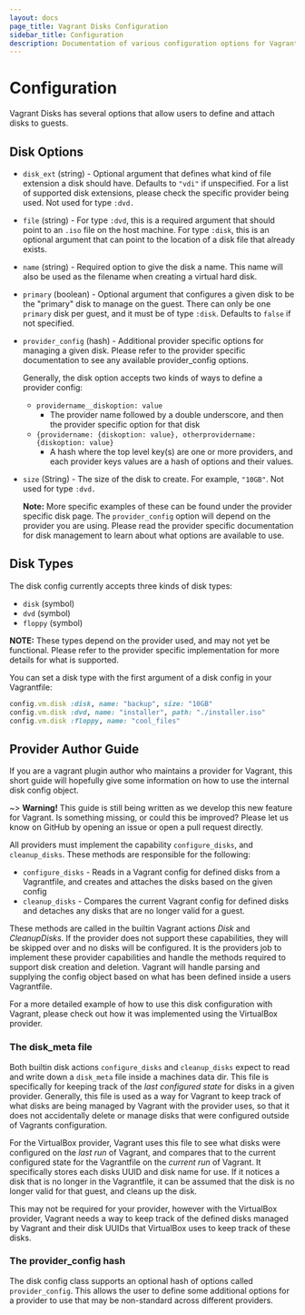 ```yaml
---
layout: docs
page_title: Vagrant Disks Configuration
sidebar_title: Configuration
description: Documentation of various configuration options for Vagrant Disks
---
```


# Configuration

Vagrant Disks has several options that allow users to define and attach disks to guests.

## Disk Options

- `disk_ext` (string) - Optional argument that defines what kind of file
  extension a disk should have. Defaults to `"vdi"` if unspecified. For a list of
  supported disk extensions, please check the specific provider being used.
  Not used for type `:dvd.`

- `file` (string) - For type `:dvd`, this is a required argument that should
  point to an `.iso` file on the host machine. For type `:disk`, this is an
  optional argument that can point to the location of a disk file that already
  exists.

- `name` (string) - Required option to give the disk a name. This name will
  also be used as the filename when creating a virtual hard disk.

- `primary` (boolean) - Optional argument that configures a given disk to be
  the "primary" disk to manage on the guest. There can only be one `primary`
  disk per guest, and it must be of type `:disk`.  Defaults to `false` if not
  specified.

- `provider_config` (hash) - Additional provider specific options for managing a given disk. Please refer to
  the provider specific documentation to see any available provider_config options.

  Generally, the disk option accepts two kinds of ways to define a provider config:

  - `providername__diskoption: value`
    - The provider name followed by a double underscore, and then the provider specific option for that disk
  - `{providername: {diskoption: value}, otherprovidername: {diskoption: value}`
    - A hash where the top level key(s) are one or more providers, and each provider keys values are a hash of options and their values.

- `size` (String) - The size of the disk to create. For example, `"10GB"`. Not
  used for type `:dvd.`

  **Note:** More specific examples of these can be found under the provider
  specific disk page. The `provider_config` option will depend on the provider
  you are using. Please read the provider specific documentation for disk
  management to learn about what options are available to use.

## Disk Types

The disk config currently accepts three kinds of disk types:

- `disk` (symbol)
- `dvd` (symbol)
- `floppy` (symbol)

**NOTE:** These types depend on the provider used, and may not yet be functional. Please
refer to the provider specific implementation for more details for what is supported.

You can set a disk type with the first argument of a disk config in your Vagrantfile:

```ruby
config.vm.disk :disk, name: "backup", size: "10GB"
config.vm.disk :dvd, name: "installer", path: "./installer.iso"
config.vm.disk :floppy, name: "cool_files"
```

## Provider Author Guide

If you are a vagrant plugin author who maintains a provider for Vagrant, this short guide will hopefully give some information on how to use the internal disk config object.

~> **Warning!** This guide is still being written as we develop this
new feature for Vagrant. Is something missing, or could this be improved? Please
let us know on GitHub by opening an issue or open a pull request directly.

All providers must implement the capability `configure_disks`, and `cleanup_disks`.
These methods are responsible for the following:

- `configure_disks` - Reads in a Vagrant config for defined disks from a Vagrantfile,
  and creates and attaches the disks based on the given config
- `cleanup_disks` - Compares the current Vagrant config for defined disks and detaches
  any disks that are no longer valid for a guest.

These methods are called in the builtin Vagrant actions _Disk_ and _CleanupDisks_.
If the provider does not support these capabilities, they will be skipped over and no
disks will be configured. It is the providers job to implement these provider capabilities
and handle the methods required to support disk creation and deletion. Vagrant will
handle parsing and supplying the config object based on what has been defined inside
a users Vagrantfile.

For a more detailed example of how to use this disk configuration with Vagrant, please
check out how it was implemented using the VirtualBox provider.

### The disk_meta file

Both builtin disk actions `configure_disks` and `cleanup_disks` expect to read and
write down a `disk_meta` file inside a machines data dir. This file is specifically
for keeping track of the _last configured state_ for disks in a given provider.
Generally, this file is used as a way for Vagrant to keep track of what disks
are being managed by Vagrant with the provider uses, so that it does not accidentally
delete or manage disks that were configured outside of Vagrants configuration.

For the VirtualBox provider, Vagrant uses this file to see what disks were configured
on the _last run_ of Vagrant, and compares that to the current configured state for
the Vagrantfile on the _current run_ of Vagrant. It specifically stores each disks
UUID and disk name for use. If it notices a disk that is no longer in the
Vagrantfile, it can be assumed that the disk is no longer valid for that guest,
and cleans up the disk.

This may not be required for your provider, however with the VirtualBox provider, Vagrant
needs a way to keep track of the defined disks managed by Vagrant and their disk UUIDs
that VirtualBox uses to keep track of these disks.

### The provider_config hash

The disk config class supports an optional hash of options called `provider_config`.
This allows the user to define some additional options for a provider to use that
may be non-standard across different providers.
